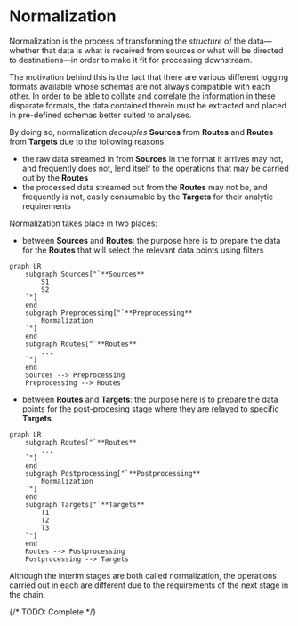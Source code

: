 # Normalization

Normalization is the process of transforming the _structure_ of the data&mdash;whether that data is what is received from sources or what will be directed to destinations&mdash;in order to make it fit for processing downstream.

The motivation behind this is the fact that there are various different logging formats available whose schemas are not always compatible with each other. In order to be able to collate and correlate the information in these disparate formats, the data contained therein must be extracted and placed in pre-defined schemas better suited to analyses.

By doing so, normalization _decouples_ **Sources** from **Routes** and **Routes** from **Targets** due to the following reasons:

- the raw data streamed in from **Sources** in the format it arrives may not, and frequently does not, lend itself to the operations that may be carried out by the **Routes**
- the processed data streamed out from the **Routes** may not be, and frequently is not, easily consumable by the **Targets** for their analytic requirements

Normalization takes place in two places:

* between **Sources** and **Routes**: the purpose here is to prepare the data for the **Routes** that will select the relevant data points using filters

```mermaid
graph LR
	subgraph Sources["`**Sources**
		S1
		S2
	`"]
	end
	subgraph Preprocessing["`**Preprocessing**
		Normalization
	`"]
	end
	subgraph Routes["`**Routes**
		...
	`"]
	end
	Sources --> Preprocessing
	Preprocessing --> Routes
```

* between **Routes** and **Targets**: the purpose here is to prepare the data points for the post-procesing stage where they are relayed to specific **Targets**

```mermaid
graph LR
	subgraph Routes["`**Routes**
		...
	`"]
	end
	subgraph Postprocessing["`**Postprocessing**
		Normalization
	`"]
	end
	subgraph Targets["`**Targets**
		T1
		T2
		T3
	`"]
	end
	Routes --> Postprocessing
	Postprocessing --> Targets
```

Although the interim stages are both called normalization, the operations carried out in each are different due to the requirements of the next stage in the chain.

{/* TODO: Complete */}